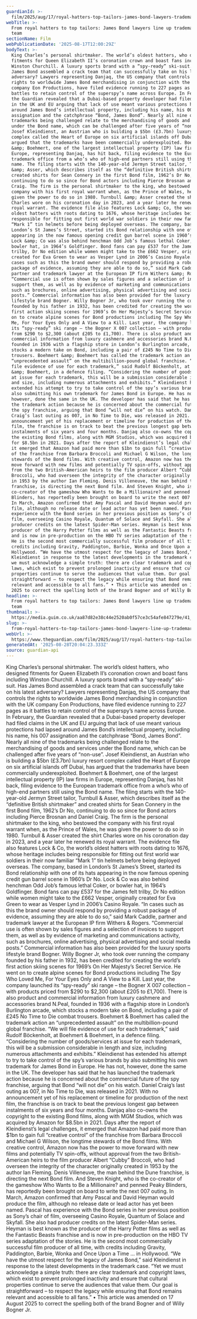 ```yaml
---
guardianId: >-
  film/2025/aug/17/royal-hatters-top-tailors-james-bond-lawyers-trademark-fight-team
webTitle: >-
  From royal hatters to top tailors: James Bond lawyers line up trademark fight
  team
sectionName: Film
webPublicationDate: '2025-08-17T12:00:29Z'
bodyText: >-
  King Charles’s personal shirtmaker. The world’s oldest hatters, who designed
  fitments for Queen Elizabeth II’s coronation crown and boast fans including
  Winston Churchill. A luxury sports brand with a “spy-ready” ski-suit. Has
  James Bond assembled a crack team that can successfully take on his latest
  adversary? Lawyers representing Danjaq, the US company that controls the
  rights to worldwide James Bond merchandising in conjunction with the UK
  company Eon Productions, have filed evidence running to 227 pages as it
  battles to retain control of the superspy’s name across Europe. In February,
  the Guardian revealed that a Dubai-based property developer had filed claims
  in the UK and EU arguing that lack of use meant various protections had lapsed
  around James Bond’s intellectual property, including his name, his 007
  assignation and the catchphrase “Bond, James Bond”. Nearly all nine of the
  trademarks being challenged relate to the merchandising of goods and services
  under the Bond name, which can be challenged after five years of “non-use”.
  Josef Kleindienst, an Austrian who is building a $5bn (£3.7bn) luxury resort
  complex called the Heart of Europe on six artificial islands off Dubai, has
  argued that the trademarks have been commercially underexploited. Boehmert
  &amp; Boehmert, one of the largest intellectual property (IP) law firms in
  Europe, representing Danjaq, has hit back, filing evidence to the European
  trademark office from a who’s who of high-end partners still using the Bond
  name. The filing starts with the 140-year-old Jermyn Street tailor, Turnbull
  &amp; Asser, which describes itself as the “definitive British shirtmaker” and
  created shirts for Sean Connery in the first Bond film, 1962’s Dr No,
  continuing to do so since for Bond actors including Pierce Brosnan and Daniel
  Craig. The firm is the personal shirtmaker to the king, who bestowed the
  company with his first royal warrant when, as the Prince of Wales, he was
  given the power to do so in 1980. Turnbull &amp; Asser created the shirt
  Charles wore on his coronation day in 2023, and a year later he renewed its
  royal warrant. The evidence file also features Lock &amp; Co, the world’s
  oldest hatters with roots dating to 1676, whose heritage includes being
  responsible for fitting out first world war soldiers in their now familiar
  “Mark 1” tin helmets before being deployed overseas. The company, based in
  London’s St James’s Street, started its Bond relationship with one of its hats
  appearing in the now famous opening credit gun barrel scene in 1960’s Dr No.
  Lock &amp; Co was also behind henchman Odd Job’s famous lethal Coker, or
  bowler hat, in 1964’s Goldfinger. Bond fans can pay £537 for the James felt
  trilby, Dr No edition while women might take to the £662 Vesper, originally
  created for Eva Green to wear as Vesper Lynd in 2006’s Casino Royale. “In
  cases such as this the brand owner should respond by providing a robust
  package of evidence, assuming they are able to do so,” said Mark Caddle,
  partner and trademark lawyer at the European IP firm Withers &amp; Rogers.
  “Commercial use is often shown by sales figures and a selection of invoices to
  support them, as well as by evidence of marketing and communications activity,
  such as brochures, online advertising, physical advertising and social media
  posts.” Commercial information has also been provided for the luxury sports
  lifestyle brand Bogner. Willy Bogner Jr, who took over running the company
  founded by his father in 1932, has been credited for creating the world’s
  first action skiing scenes for 1969’s On Her Majesty’s Secret Service. He went
  on to create alpine scenes for Bond productions including The Spy Who Loved
  Me, For Your Eyes Only and A View to a Kill. Last year, the company launched
  its “spy-ready” ski range – the Bogner X 007 collection – with products priced
  from $290 to $2,300 (about £205 to £1,700). There is also product and
  commercial information from luxury cashmere and accessories brand N.Peal,
  founded in 1936 with a flagship store in London’s Burlington arcade, which
  stocks a modern take on Bond, including a pair of £245 No Time to Die combat
  trousers. Boehmert &amp; Boehmert has called the trademark action an
  “unprecedented assault” on the multibillion-pound global franchise. “We will
  file evidence of use for each trademark,” said Rudolf Böckenholt, at Boehmert
  &amp; Boehmert, in a defence filing. “Considering the number of goods/services
  at issue for each trademark, this will be a submission considerable in length
  and size, including numerous attachments and exhibits.” Kleindienst has
  extended his attempt to try to take control of the spy’s various brands by
  also submitting his own trademark for James Bond in Europe. He has not,
  however, done the same in the UK. The developer has said that he has launched
  the trademark action because he is concerned about the commercial future of
  the spy franchise, arguing that Bond “will not die” on his watch. Daniel
  Craig’s last outing as 007, in No Time to Die, was released in 2021. With no
  announcement yet of his replacement or timeline for production of the next
  film, the franchise is on track to beat the previous longest gap between
  instalments of six years and four months. Danjaq also co-owns the copyright to
  the existing Bond films, along with MGM Studios, which was acquired by Amazon
  for $8.5bn in 2021. Days after the report of Kleindienst’s legal challenges,
  it emerged that Amazon had paid more than $1bn to gain full “creative control”
  of the franchise from Barbara Broccoli and Michael G Wilson, the longtime
  stewards of the Bond films. With creative control, Amazon now has the power to
  move forward with new films and potentially TV spin-offs, without approval
  from the two British-American heirs to the film producer Albert “Cubby”
  Broccoli, who had overseen the integrity of the character originally created
  in 1953 by the author Ian Fleming. Denis Villeneuve, the man behind the Dune
  franchise, is directing the next Bond film. And Steven Knight, who is the
  co-creator of the gameshow Who Wants to Be a Millionaire? and penned Peaky
  Blinders, has reportedly been brought on board to write the next 007 outing.
  In March, Amazon confirmed that Amy Pascal and David Heyman would produce the
  film, although no release date or lead actor has yet been named. Pascal has
  experience with the Bond series in her previous position as Sony’s chair of
  film, overseeing Casino Royale, Quantum of Solace and Skyfall. She also had
  producer credits on the latest Spider-Man series. Heyman is best known as the
  producer of the Harry Potter films as well as the Fantastic Beasts franchise
  and is now in pre-production on the HBO TV series adaptation of the stories.
  He is the second most commercially successful film producer of all time, with
  credits including Gravity, Paddington, Barbie, Wonka and Once Upon a Time … in
  Hollywood. “We have the utmost respect for the legacy of James Bond,” said
  Kleindienst in response to the latest developments in the trademark case. “Yet
  we must acknowledge a simple truth: there are clear trademark and copyright
  laws, which exist to prevent prolonged inactivity and ensure that cultural
  properties continue to serve the audiences that value them. Our goal is
  straightforward – to respect the legacy while ensuring that Bond remains
  relevant and accessible to all fans.” • This article was amended on 17 August
  2025 to correct the spelling both of the brand Bogner and of Willy Bogner Jr.
headline: >-
  From royal hatters to top tailors: James Bond lawyers line up trademark fight
  team
thumbnail: >-
  https://media.guim.co.uk/aa87d82e38c44e2520ab0f57ce3c54afe847279e/41_0_1083_866/500.jpg
slug: >-
  from-royal-hatters-to-top-tailors-james-bond-lawyers-line-up-trademark-fight-team
webUrl: >-
  https://www.theguardian.com/film/2025/aug/17/royal-hatters-top-tailors-james-bond-lawyers-trademark-fight-team
generatedAt: '2025-08-28T20:04:23.333Z'
source: guardian-api
---
```

King Charles’s personal shirtmaker. The world’s oldest hatters, who designed fitments for Queen Elizabeth II’s coronation crown and boast fans including Winston Churchill. A luxury sports brand with a “spy-ready” ski-suit. Has James Bond assembled a crack team that can successfully take on his latest adversary? Lawyers representing Danjaq, the US company that controls the rights to worldwide James Bond merchandising in conjunction with the UK company Eon Productions, have filed evidence running to 227 pages as it battles to retain control of the superspy’s name across Europe. In February, the Guardian revealed that a Dubai-based property developer had filed claims in the UK and EU arguing that lack of use meant various protections had lapsed around James Bond’s intellectual property, including his name, his 007 assignation and the catchphrase “Bond, James Bond”. Nearly all nine of the trademarks being challenged relate to the merchandising of goods and services under the Bond name, which can be challenged after five years of “non-use”. Josef Kleindienst, an Austrian who is building a $5bn (£3.7bn) luxury resort complex called the Heart of Europe on six artificial islands off Dubai, has argued that the trademarks have been commercially underexploited. Boehmert &amp; Boehmert, one of the largest intellectual property (IP) law firms in Europe, representing Danjaq, has hit back, filing evidence to the European trademark office from a who’s who of high-end partners still using the Bond name. The filing starts with the 140-year-old Jermyn Street tailor, Turnbull &amp; Asser, which describes itself as the “definitive British shirtmaker” and created shirts for Sean Connery in the first Bond film, 1962’s Dr No, continuing to do so since for Bond actors including Pierce Brosnan and Daniel Craig. The firm is the personal shirtmaker to the king, who bestowed the company with his first royal warrant when, as the Prince of Wales, he was given the power to do so in 1980. Turnbull &amp; Asser created the shirt Charles wore on his coronation day in 2023, and a year later he renewed its royal warrant. The evidence file also features Lock &amp; Co, the world’s oldest hatters with roots dating to 1676, whose heritage includes being responsible for fitting out first world war soldiers in their now familiar “Mark 1” tin helmets before being deployed overseas. The company, based in London’s St James’s Street, started its Bond relationship with one of its hats appearing in the now famous opening credit gun barrel scene in 1960’s Dr No. Lock &amp; Co was also behind henchman Odd Job’s famous lethal Coker, or bowler hat, in 1964’s Goldfinger. Bond fans can pay £537 for the James felt trilby, Dr No edition while women might take to the £662 Vesper, originally created for Eva Green to wear as Vesper Lynd in 2006’s Casino Royale. “In cases such as this the brand owner should respond by providing a robust package of evidence, assuming they are able to do so,” said Mark Caddle, partner and trademark lawyer at the European IP firm Withers &amp; Rogers. “Commercial use is often shown by sales figures and a selection of invoices to support them, as well as by evidence of marketing and communications activity, such as brochures, online advertising, physical advertising and social media posts.” Commercial information has also been provided for the luxury sports lifestyle brand Bogner. Willy Bogner Jr, who took over running the company founded by his father in 1932, has been credited for creating the world’s first action skiing scenes for 1969’s On Her Majesty’s Secret Service. He went on to create alpine scenes for Bond productions including The Spy Who Loved Me, For Your Eyes Only and A View to a Kill. Last year, the company launched its “spy-ready” ski range – the Bogner X 007 collection – with products priced from $290 to $2,300 (about £205 to £1,700). There is also product and commercial information from luxury cashmere and accessories brand N.Peal, founded in 1936 with a flagship store in London’s Burlington arcade, which stocks a modern take on Bond, including a pair of £245 No Time to Die combat trousers. Boehmert &amp; Boehmert has called the trademark action an “unprecedented assault” on the multibillion-pound global franchise. “We will file evidence of use for each trademark,” said Rudolf Böckenholt, at Boehmert &amp; Boehmert, in a defence filing. “Considering the number of goods/services at issue for each trademark, this will be a submission considerable in length and size, including numerous attachments and exhibits.” Kleindienst has extended his attempt to try to take control of the spy’s various brands by also submitting his own trademark for James Bond in Europe. He has not, however, done the same in the UK. The developer has said that he has launched the trademark action because he is concerned about the commercial future of the spy franchise, arguing that Bond “will not die” on his watch. Daniel Craig’s last outing as 007, in No Time to Die, was released in 2021. With no announcement yet of his replacement or timeline for production of the next film, the franchise is on track to beat the previous longest gap between instalments of six years and four months. Danjaq also co-owns the copyright to the existing Bond films, along with MGM Studios, which was acquired by Amazon for $8.5bn in 2021. Days after the report of Kleindienst’s legal challenges, it emerged that Amazon had paid more than $1bn to gain full “creative control” of the franchise from Barbara Broccoli and Michael G Wilson, the longtime stewards of the Bond films. With creative control, Amazon now has the power to move forward with new films and potentially TV spin-offs, without approval from the two British-American heirs to the film producer Albert “Cubby” Broccoli, who had overseen the integrity of the character originally created in 1953 by the author Ian Fleming. Denis Villeneuve, the man behind the Dune franchise, is directing the next Bond film. And Steven Knight, who is the co-creator of the gameshow Who Wants to Be a Millionaire? and penned Peaky Blinders, has reportedly been brought on board to write the next 007 outing. In March, Amazon confirmed that Amy Pascal and David Heyman would produce the film, although no release date or lead actor has yet been named. Pascal has experience with the Bond series in her previous position as Sony’s chair of film, overseeing Casino Royale, Quantum of Solace and Skyfall. She also had producer credits on the latest Spider-Man series. Heyman is best known as the producer of the Harry Potter films as well as the Fantastic Beasts franchise and is now in pre-production on the HBO TV series adaptation of the stories. He is the second most commercially successful film producer of all time, with credits including Gravity, Paddington, Barbie, Wonka and Once Upon a Time … in Hollywood. “We have the utmost respect for the legacy of James Bond,” said Kleindienst in response to the latest developments in the trademark case. “Yet we must acknowledge a simple truth: there are clear trademark and copyright laws, which exist to prevent prolonged inactivity and ensure that cultural properties continue to serve the audiences that value them. Our goal is straightforward – to respect the legacy while ensuring that Bond remains relevant and accessible to all fans.” • This article was amended on 17 August 2025 to correct the spelling both of the brand Bogner and of Willy Bogner Jr.
